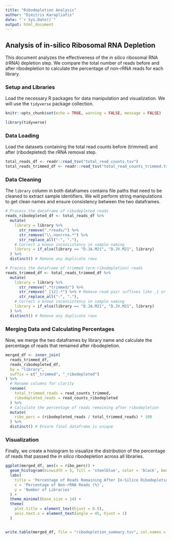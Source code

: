 ```yaml
---
title: "Ribodepletion Analysis"
author: "Dimitris Karapliafis"
date: "`r Sys.Date()`"
output: html_document
---
```


## Analysis of in-silico Ribosomal RNA Depletion

This document analyzes the effectiveness of the *in silico* ribosomal RNA (rRNA) depletion step. We compare the total number of reads before and after ribodepletion to calculate the percentage of non-rRNA reads for each library.

### Setup and Libraries

Load the necessary R packages for data manipulation and visualization. We will use the `tidyverse` package collection.

```r
knitr::opts_chunk$set(echo = TRUE, warning = FALSE, message = FALSE)
```

```r
library(tidyverse)
```

### Data Loading

Load the datasets containing the total read counts before (trimmed) and after (ribodepleted) the rRNA removal step.

```r
total_reads_df <- readr::read_tsv("total_read_counts.tsv")
total_reads_trimmed_df <- readr::read_tsv("total_read_counts_trimmed.tsv")
```

### Data Cleaning

The `library` column in both dataframes contains file paths that need to be cleaned to extract sample identifiers. We will perform string manipulations to get clean names and ensure consistency between the two dataframes.

```r
# Process the dataframe of ribodepleted reads
reads_ribodepleted_df <- total_reads_df %>%
  mutate(
    library = library %>%
      str_remove(".*reads/") %>%
      str_remove("\\.nonrrna.*") %>%
      str_replace_all("-", "."),
    # Correct a known inconsistency in sample naming
    library = if_else(library == "D.JA.M21", "D.JV.M21", library)
  ) %>%
  distinct() # Remove any duplicate rows

# Process the dataframe of trimmed (pre-ribodepletion) reads
reads_trimmed_df <- total_reads_trimmed_df %>%
  mutate(
    library = library %>%
      str_remove(".*trimmed/") %>%
      str_remove("_[12].*") %>% # Remove read pair suffixes like _1 or _2
      str_replace_all("-", "."),
    # Correct a known inconsistency in sample naming
    library = if_else(library == "D.JA.M21", "D.JV.M21", library)
  ) %>%
  distinct() # Remove any duplicate rows
```

### Merging Data and Calculating Percentages

Now, we merge the two dataframes by library name and calculate the percentage of reads that remained after ribodepletion.

```r
merged_df <- inner_join(
  reads_trimmed_df,
  reads_ribodepleted_df,
  by = "library",
  suffix = c("_trimmed", "_ribodepleted")
) %>%
  # Rename columns for clarity
  rename(
    total_trimmed_reads = read_counts_trimmed,
    ribodepleted_reads = read_counts_ribodepleted
  ) %>%
  # Calculate the percentage of reads remaining after ribodepletion
  mutate(
    ribo_perc = (ribodepleted_reads / total_trimmed_reads) * 100
  ) %>%
  distinct() # Ensure final dataframe is unique
```

### Visualization

Finally, we create a histogram to visualize the distribution of the percentage of reads that passed the *in silico* ribodepletion across all libraries.

```r
ggplot(merged_df, aes(x = ribo_perc)) +
  geom_histogram(binwidth = 5, fill = 'steelblue', color = 'black', boundary = 0) +
  labs(
    title = 'Percentage of Reads Remaining After In-Silico Ribodepletion',
    x = 'Percentage of Non-rRNA Reads (%)',
    y = 'Number of Libraries'
  ) +
  theme_minimal(base_size = 14) +
  theme(
    plot.title = element_text(hjust = 0.5),
    axis.text.x = element_text(angle = 45, hjust = 1)
  )


write.table(merged_df, file = "ribodepletion_summary.tsv", col.names = NA, quote = FALSE, sep = "\t")

```

